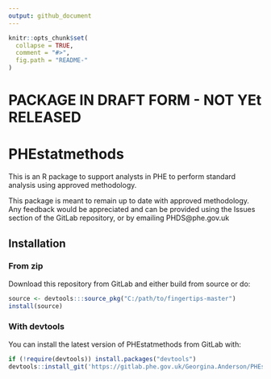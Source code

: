 ```yaml
---
output: github_document
---
```


<!-- README.md is generated from README.Rmd. Please edit that file -->

```r
knitr::opts_chunk$set(
  collapse = TRUE,
  comment = "#>",
  fig.path = "README-"
)
```


# PACKAGE IN DRAFT FORM - NOT YEt RELEASED

# PHEstatmethods

This is an R package to support analysts in PHE to perform standard analysis using approved methodology.

This package is meant to remain up to date with approved methodology. Any feedback would be appreciated and can be provided using the Issues section of the GitLab repository, or by emailing PHDS@phe.gov.uk

## Installation

### From zip

Download this repository from GitLab and either build from source or do:

```r
source <- devtools:::source_pkg("C:/path/to/fingertips-master")
install(source)
```

### With devtools

You can install the latest version of PHEstatmethods from GitLab with:

```r
if (!require(devtools)) install.packages("devtools")
devtools::install_git('https://gitlab.phe.gov.uk/Georgina.Anderson/PHEstatmethods', build_vignettes=TRUE)
```
